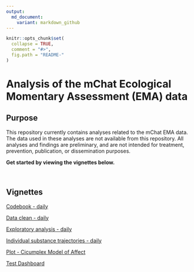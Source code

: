 ```yaml
---
output:
  md_document:
    variant: markdown_github
---
```


<!-- README.md is generated from README.Rmd. Please edit that file -->

```r
knitr::opts_chunk$set(
  collapse = TRUE,
  comment = "#>",
  fig.path = "README-"
)
```

# Analysis of the mChat Ecological Momentary Assessment (EMA) data

## Purpose

This repository currently contains analyses related to the mChat EMA data. The data used in these analyses are not available from this repository. All analyses and findings are preliminary, and are not intended for treatment, prevention, publication, or dissemination purposes.

**Get started by viewing the vignettes below.**   

&nbsp;

## Vignettes

[Codebook - daily](https://rawgit.com/mbcann01/mChatEMA/master/vignettes/codebook_daily.html)

[Data clean - daily](https://rawgit.com/mbcann01/mChatEMA/master/vignettes/data_clean_daily.html)

[Exploratory analysis - daily](https://rawgit.com/mbcann01/mChatEMA/master/vignettes/exploratory_analysis_daily.html)

[Individual substance trajectories -  daily](https://rawgit.com/mbcann01/mChatEMA/master/vignettes/lagged_mood_daily.html)

[Plot - Cicumplex Model of Affect](https://rawgit.com/mbcann01/mChatEMA/master/vignettes/plot_circumplex_model_of_affect.html)

[Test Dashboard](https://rawgit.com/mbcann01/mChatEMA/master/vignettes/ea_dashboard.html)
